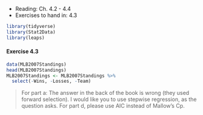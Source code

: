 * Reading: Ch. 4.2 - 4.4
* Exercises to hand in: 4.3

```r
library(tidyverse)
library(Stat2Data)
library(leaps)
```


#### Exercise 4.3

```r
data(MLB2007Standings)
head(MLB2007Standings)
MLB2007Standings <- MLB2007Standings %>%
  select(-Wins, -Losses, -Team)
```

> For part a: The answer in the back of the book is wrong (they used forward selection). I would like you to use stepwise regression, as the question asks.
> For part d, please use AIC instead of Mallow's Cp.

